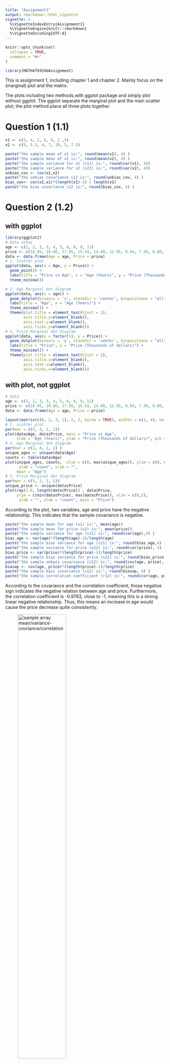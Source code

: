 ```yaml
---
title: "Assignment1"
output: rmarkdown::html_vignette
vignette: >
  %\VignetteIndexEntry{Assignment1}
  %\VignetteEngine{knitr::rmarkdown}
  %\VignetteEncoding{UTF-8}
---
```


```r
knitr::opts_chunk$set(
  collapse = TRUE,
  comment = "#>"
)
```

```r
library(MATH4793CHUAssignment)
```
This is assignment 1, including chapter 1 and chapter 2. Mainly focus on the (marginal) plot and the matrix. 

The plots including two methods,with ggplot package and simply plot without ggplot. The ggplot separate the marginal plot and the main scatter plot; the plot method place all three plots together

# Question 1 (1.1)
```r
x1 <- c(3, 4, 2, 6, 8, 2 ,5)
x2 <- c(5, 5.5, 4, 7, 10, 5, 7.5)

paste("the sample mean of x1 is:", round(mean(x1), 4) )
paste("the sample mean of x2 is:", round(mean(x2), 4) )
paste("the sample variance for x1 (s11) is:", round(var(x1), 4))
paste("the sample variance for x2 (s22) is:", round(var(x2), 4))
unbias_cov <- cov(x1,x2)
paste("the unbias covariance s12 is:", round(unbias_cov, 4) )
bias_cov<- cov(x2,x1)*(length(x1)-1) / length(x1)
paste("the bias covariance s12 is:", round(bias_cov, 4) )
```

# Question 2 (1.2)
## with ggplot
```r
library(ggplot2)
# Data setup
age <- c(1, 2, 3, 3, 4, 5, 6, 8, 9, 11)
price <- c(18.95, 19.00, 17.95, 15.54, 14.00, 12.95, 8.94, 7.49, 6.00, 3.99)
data <- data.frame(Age = age, Price = price)
# 1. Scatter plot
ggplot(data, aes(x = Age, y = Price)) +
  geom_point() +
  labs(title = "Price vs Age", x = "Age (Years)", y = "Price (Thousands of dollars)") +
  theme_minimal()

# 2. Age Marginal dot diagram
ggplot(data, aes(x = age)) +
  geom_dotplot(binaxis = 'x', stackdir = 'center', binpositions = "all") +
  labs(title = "Age", x = "Age (Years)") +
  theme_minimal() +
  theme(plot.title = element_text(hjust = 1),
        axis.title.y=element_blank(), 
        axis.text.y=element_blank(), 
        axis.ticks.y=element_blank())
# 3. Price Marginal dot diagram
ggplot(data, aes(x = factor(1), y = Price)) +
  geom_dotplot(binaxis = 'y', stackdir = 'center', binpositions = "all") +
  labs(title = "Price", y = "Price (Thousands of dollars)") +
  theme_minimal() +
  theme(plot.title = element_text(hjust = 1),
        axis.title.x=element_blank(), 
        axis.text.x=element_blank(), 
        axis.ticks.x=element_blank())
```

## with plot, not ggplot
```r
# data
age <- c(1, 2, 3, 3, 4, 5, 6, 8, 9, 11)
price <- c(18.95, 19.00, 17.95, 15.54, 14.00, 12.95, 8.94, 7.49, 6.00, 3.99)
data <- data.frame(Age = age, Price = price)

layout(matrix(c(0, 2, 3, 1), 2, 2, byrow = TRUE), widths = c(1, 4), heights = c(1, 4))
# 1. scatter plot
par(mar = c(5, 4, 2, 2))
plot(data$Age, data$Price, main = "Price vs Age",
     xlab = "Age (Years)", ylab = "Price (Thousands of dollars)", pch = 19)
# 2. Age Marginal dot diagram
par(mar = c(2, 4, 2, 2) )
unique_ages <- unique(data$Age)
counts <- table(data$Age)
plot(unique_ages, counts,  xlim = c(0, max(unique_ages)), ylim = c(0, max(counts)),
      ylab = "count", xlab = "", 
     main = "Age")
# 3. Price Marginal dot diagram
par(mar = c(5, 2, 2, 2))
unique_price <- unique(data$Price)
plot(rep(1.0, length(data$Price)) , data$Price, 
     ylim = c(min(data$Price), max(data$Price)), xlim = c(0,2),
      ylab = "", xlab = "count", main = "Price")
```

According to the plot, two variables, age and price have the negative relationship. This indicates that the sample covariance is negative.

```r
paste("the sample mean for age (x1) is:", mean(age))
paste("the sample mean for price (x2) is:", mean(price))
paste("the sample variance for age (s11) is:", round(var(age),4) )
bias_age <- var(age)*(length(age)-1)/length(age)
paste("the sample bias variance for age (s11) is:", round(bias_age,4) )
paste("the sample variance for price (s22) is:", round(var(price), 4) ) 
bias_price <- var(price)*(length(price)-1)/length(price)
paste("the sample bias variance for price (s22) is:", round(bias_price, 4) ) 
paste("the sample unbais covariance (s12) is:", round(cov(age, price), 4) )
biasap <- cov(age, price)*(length(price)-1)/length(price)
paste("the sample bais covariance (s12) is:", round(biasap, 4) )
paste("the sample correlation coefficient (r12) is:", round(cor(age, price), 4) )
```
According to the covariance and the correlation coefficient, those negative sign indicates the negative relation between age and price. Furthermore, the correlation coefficient is -0.9783, close to -1, meaning this is a strong linear negative relationship. Thus, this means an increase in age would cause the price decrease quite consistently.

![ sample array mean/variance-covriance/correlation ](ASS1-2d.jpg){ width=60% }



# Question 3 (1.3)
```r
x1 <- c(9, 2, 6, 5, 8)
x2 <- c(12, 8, 6, 4, 10)
x3 <- c(3, 4, 0, 2, 1)
c(mean(x1), mean(x2), mean(x3)) #mean
c(var(x1), var(x2), var(x3)) #unbias variance
c(cov(x1, x2), cov(x2, x3), cov(x1, x3)) #unbias covariance
c(var(x1), var(x2), var(x3)) * (length(x1)-1) / length(x1) #bias variance
c(cov(x1, x2), cov(x2, x3), cov(x1, x3)) * (length(x1)-1) / length(x1) #bias variance
c(cor(x1, x2), cor(x2, x3), cor(x1, x3)) #correlation coefficient 
```
![ sample array mean/variance-covriance/correlation ](ASS1-3.jpg){ width=60% }



# Question 4 (1.4)
## with ggplot
```r
library(ggplot2)
# data
data <- data.frame(sales = sales, Profits = profits)
# 1. Scatter plot
ggplot(data, aes(x = sales, y = profits))+
         geom_point()+
         labs(title = "Profit vs Sales", x = "Sales (billions)", y= "Profits (billions)") +
         theme_minimal()
# 2. Sales marginal dot plot
ggplot(data, aes(x=sales)) +
  geom_dotplot(binaxis = 'x' , stackdir = 'center', binpositions = "all") +
  labs(title = "sales", x = "Sales (billions)" ) +
  theme_minimal() +
  theme(axis.title.y=element_blank(), 
    axis.text.y=element_blank(), 
    axis.ticks.y=element_blank())
# 3. profit marginal dot plot
ggplot(data, aes(x = factor(1), y=profits)) +
  geom_dotplot(binaxis = 'y', stackdir = 'center', binpositions = "all") +
  labs(title = "Profits", y = "Profit (billions)") +
  theme_minimal() +
  theme(plot.title = element_text(hjust = 1),
        axis.title.x=element_blank(), 
        axis.text.x=element_blank(), 
        axis.ticks.x=element_blank())
```

## with plot, not ggplot
```r
layout(matrix(c(0, 2, 3, 1), 2, 2, byrow = TRUE), widths = c(1, 4), heights = c(1, 4))
# 1. scatter plot for x1 and x2
par(mar = c(5, 4, 2, 2))
plot(sales, profits, main="Profit vs Sales", 
     xlab="Sales (billions)", ylab="Profits (billions)", pch=19)
# 2. Sales Marginal dot diagram
par(mar = c(2, 4, 2, 2) )
plot( sales, rep(1,length(sales)), 
      xlim = c(min(sales), max(sales)),ylim = c(0,2), main = "Sales",
      ylab = "count", xlab = "")
# 3. Profit Marginal dot diagram
par(mar = c(5, 2, 2, 2))
plot(rep(1, length(profits)) , profits, 
     ylim = c(min(profits), max(profits)), xlim = c(0,2), main = "Profits",
     ylab = "", xlab = "count")
```
The diagram does not show the perfect linear relationship, but it appears to be a positive relationship between sales and profits.

```r
paste("the sales mean is:", round(mean(sales), 4) )
paste("the profits mean is:", round(mean(profits), 4) )
paste("the sales variance is:", round(var(sales), 4))
paste("the profits variance is:", round(var(profits), 4))
paste("the unbias covariance between sales and profits is:", round(cov(sales, profits), 4) )
paste("the correlation coefficient between sales and profits is:", round(cor(sales, profits), 4) )
```
The correlation coefficient between sales and profits is 0.6861, which indicates that it is a positive relationship. However, it is not a strong linear relationship as the absolution is not close to 1.




# Question 5 (1.5)
## Assets vs Sale, with plot
```r
layout(matrix(c(0, 2, 3, 1), 2, 2, byrow = TRUE), widths = c(1, 4), heights = c(1, 4))
# 1. scatter plot for x1 and x3
par(mar = c(5, 4, 2, 2))
plot(sales, assets, main="Assets vs Sales", 
     xlab="Sales (billions)", ylab="Assets (billions)", pch=19)
# 2. Sales Marginal dot diagram
par(mar = c(2, 4, 2, 2) )
plot( sales, rep(1,length(sales)), 
      xlim = c(min(sales), max(sales)), ylim=c(0,2), main = "Sales",
      ylab = "count", xlab = "")
# 3. Assets Marginal dot diagram
par(mar = c(5, 2, 2, 2))
plot(rep(1, length(assets)) , assets, 
     ylim = c(min(assets), max(assets)),xlim = c(0,2), main = "Assets",
     ylab = "", xlab = "count")
```
The diagram does not show the perfect linear relationship, but it appears to be a negative relationship between sales and assets.
## Assets vs Sale, with ggplot
```r
library(ggplot2)
# data
data <- data.frame(sales = sales, assets = assets)
# 1. Scatter plot
ggplot(data, aes(x = sales, y = assets))+
         geom_point()+
         labs(title = "Assets vs Sales", x = "Assets (billions)", y= "Sales (billions)") +
         theme_minimal()
# 2. Sales marginal dot plot
ggplot(data, aes(x=sales)) +
  geom_dotplot(binaxis = 'x' , stackdir = 'center', binpositions = "all") +
  labs(title = "sales", x = "Sales (billions)" ) +
  theme_minimal() +
  theme(axis.title.y=element_blank(), 
    axis.text.y=element_blank(), 
    axis.ticks.y=element_blank())
# 3. profit marginal dot plot
ggplot(data, aes(x = factor(1), y=assets)) +
  geom_dotplot(binaxis = 'y', stackdir = 'center', binpositions = "all") +
  labs(title = "Assets", y = "Assets (billions)") +
  theme_minimal() +
  theme(plot.title = element_text(hjust = 1),
        axis.title.x=element_blank(), 
        axis.text.x=element_blank(), 
        axis.ticks.x=element_blank())
```

## Assets vs Profits, with plot
```r
# scatter plot for x2 and x3
layout(matrix(c(0, 2, 3,1), 2, 2, byrow = TRUE), widths = c(1, 4), heights = c(1, 4))
par(mar = c(5, 4, 2, 2))
plot(profits, assets, main="Assets vs Profits", 
     xlab="Profits (billions)", ylab="Assets (billions)", pch=19)
# Profit Marginal dot diagram
par(mar = c(2, 4, 2, 2) )
plot( profits, rep(1,length(profits)), 
      xlim = c(min(profits), max(profits)), ylim = c(0,2), main = "profits",
      ylab = "count", xlab = "")
# Assets Marginal dot diagram
par(mar = c(5, 2, 2, 2))
plot(rep(1, length(assets)) , assets, 
     ylim = c(min(assets), max(assets)), xlim = c(0, 2),  main = "Assets",
      ylab = "", xlab = "count")
```
The diagram does not show the perfect linear relationship, but it appears to be a negative relationship between assets and profits.

## Assets vs Profits, with ggplot
```r
library(ggplot2)
data <- data.frame(assets = assets, profits = profits)
# 1. Scatter plot
ggplot(data, aes(x = profits, y = assets))+
         geom_point()+
         labs(title = "Assets vs Profits", x = "Profits (billions)", y= "Assets (billions)") +
         theme_minimal()
# 2. profits marginal dot plot
ggplot(data, aes(x=profits)) +
  geom_dotplot(binaxis = 'x' , stackdir = 'center', binpositions = "all") +
  labs(title = "Profits", x = "Profits (billions)" ) +
  theme_minimal() +
  theme(axis.title.y=element_blank(), 
    axis.text.y=element_blank(), 
    axis.ticks.y=element_blank())
# 3. assets marginal dot plot
ggplot(data, aes(x = factor(1), y=assets)) +
  geom_dotplot(binaxis = 'y', stackdir = 'center', binpositions = "all") +
  labs(title = "Assets", y = "Assets (billions)") +
  theme_minimal() +
  theme(plot.title = element_text(hjust = 1),
        axis.title.x=element_blank(), 
        axis.text.x=element_blank(), 
        axis.ticks.x=element_blank())
```

```r
c(mean(sales), mean(profits), mean(assets)) #mean
round(c(var(sales), var(profits), var(assets)), 4)  # unbias variance
round(c(cov(sales, profits), cov(sales, assets), cov(profits, assets)), 4) # unbias covariance
round(c(var(sales), var(profits), var(assets))*(length(sales)-1)/length(sales), 4)  # bias variance
round(c(cov(sales, profits), cov(sales, assets), cov(profits, assets))*(length(sales)-1)/length(sales), 4) # bias covariance
round(c(cor(sales, profits), cor(sales, assets), cor(profits, assets)), 4) #correlation coef
```
![ sample array mean/variance-covriance/correlation ](ASS1-5.jpg){ width=60% }

# Question 6 (1.6)
```r
marginal_dotplot<- function(data) {
  numVariables <- ncol(data)
  for (i in 1:numVariables) {
    # let the value of the variable on x-axis
    x_values <- data[, i]
    # count the number of identical measurement
    counts <- table(x_values)
    # sequence for y-axis
    plot_y <- unlist(lapply(counts, function(cnt) seq_len(cnt)))
    # repeated x-values corresponding to counts
    plot_x <- rep(as.numeric(names(counts)), times=counts)
    # marginal dot plot
    plot(plot_x, plot_y, 
         ylim = c(0, max(plot_y) + 1), 
         xlim = c(min(as.numeric(names(counts))) - 1, max(as.numeric(names(counts))) + 1),
         xlab = names(data)[i], ylab = "Count", main = paste("Variable", i),
         pch = 19, xaxt = 'n')
    # Add x-axis labels
    axis(1, at = unique(plot_x), labels = unique(as.numeric(names(counts))))
  }
}
dataset <- T1_5
marginal_dotplot(dataset)
```
```r
# mean array
for (i in 1:7) {
    x<- T1_5[, i]
    print(mean(x))
}
```
```r
# variance-covariance array
covMatrix <- function(x) {
  # Number of columns
  p <- ncol(x)
  # Initialize an empty matrix to fill out with covariance values
  covMatrix <- matrix(0, nrow = p, ncol = p)
  # to calculate the covariance of the data
  for (i in 1:p) {
    for (j in 1:p) {
      covMatrix[i, j] <- cov(x[, i], x[, j])
      covMatrix[j, i] <- cov(x[, i], x[, j])
    }
  }
  return(covMatrix)
}
round( covMatrix(T1_5), 4)
```
```r
# variance-covariance array
covMatrix <- function(x) {
  # Number of columns
  p <- ncol(x)
  # Initialize an empty matrix to fill out with correlation coefficient
  covMatrix <- matrix(0, nrow = p, ncol = p)
  # to calculate the correlation coefficient of the data
  for (i in 1:p) {
    for (j in 1:p) {
      covMatrix[i, j] <- cor(x[, i], x[, j])
      covMatrix[j, i] <- cor(x[, i], x[, j])
    }
  }
  return(covMatrix)
}
round( covMatrix(T1_5), 4)
```

# Question 7 (2.1)
```r
# the vectors
x <- c(5, 1, 3)
y <- c(-1, 3, 1)

# dot product of vectors x and y
dot<- sum(x * y)
# the magnitudes of vectors x and y
magnitude_x <- sqrt(sum(x * x))
paste("the length of x is:", round(magnitude_x, 4) )
magnitude_y <- sqrt(sum(y * y))
# cosine of the angle
angle <- dot / (magnitude_x * magnitude_y)
# angle in radians
angle <- acos(angle)
paste("the angle between x and y in radian is:", round(angle, 4) )

dot_x <- sum(x * x)
scalar <- dot / dot_x
projection <- scalar * x
print("the projection of y on x is:")
round(projection, 4)
```
![ vector](ASS2-1.jpg){ width=60% }

# Question 8 (2.2)
![ vector multiplication](ASS2-2.jpg){ width=60% }

# Question 9 (2.3)
## a
```r
A <- matrix(c(2, 1,1,3), nrow = 2, byrow = TRUE)
# transpose twice
t(t(A))
```
## b
```r
c <- matrix(c(1,4,3,2), nrow = 2, byrow = TRUE)
solve(t(c))
t(solve(c))
```
## c
```r
A <- matrix(c(2, 1,1,3), nrow = 2, byrow = TRUE)
B <- matrix(c(1,4,2,5,0,3), nrow = 2, byrow = TRUE)
AB <- A %*% B
t(AB)
trans <- t(B) %*% t(A)
trans
```

![ vector transpose](ASS2-3.jpg){ width=60% }


# Question 10 (2.4)
![ vector transpose](ASS2-4.jpg){ width=60% }



# Question 11 (2.5)
A matrix is orthogonal if its transpose is equal to its inverse.
```r
q <- matrix(c(5/13, 12/13, -12/13, 5/13), nrow = 2, byrow = TRUE)
t(q)
solve(q)
```
In this case,  the transpose of Q is equal to its inverse. Therefore, Q is an orthogonal matrix.
